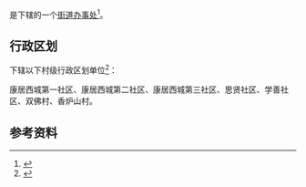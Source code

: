 {{中国乡级行政区|50/01/06/020/000}}

'''{{PAGENAMEBASE}}'''是{{PRC admin/fullname|50/01/06/020/000|3}}下辖的一个[[街道办事处|街道办事处]]<ref>{{PRC admin/ref sgc|{{PRC admin/parent|50/01/06/020/000}}}}</ref>。

== 行政区划 ==
{{PAGENAMEBASE}}下辖以下村级行政区划单位<ref>{{PRC admin/ref sgc|50/01/06/020/000}}</ref>：

康居西城第一社区、康居西城第二社区、康居西城第三社区、思贤社区、学善社区、双佛村、香炉山村。

== 参考资料 ==
{{reflist}}

{{重庆行政区划小作品}}
{{PRC admin/navcat|50/01/06/020/000}}